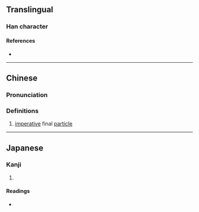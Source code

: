 {{character info/new}}
==Translingual==

===Han character===
{{Han char|rn=30|rad=口|as=10|sn=13|four=64098|canj=RTOD|ids=⿰口茶}}

====References====
* {{Han ref|kx=0202.220|dkj=04066|dj=0425.030|hdz=10650.010|uh=55CF|ud=21967|bh=DCD8|bd=56536}}

----

==Chinese==
{{zh-forms}}

===Pronunciation===
{{zh-pron
|m=chā,hé
|c=caa1,caa2,zaa2
|mc=y
|oc=y
|cat=
}}

===Definitions===
{{zh-hanzi}}

# {{lb|zh|Cantonese}} [[imperative]] final [[particle]]

----

==Japanese==

===Kanji===
{{ja-kanji|grade=|rs=口10}}

# {{rfdef|ja|sort=口10}}

====Readings====
* {{ja-readings|on=[[さ]] (sa), [[しゃ]] (sha)|kun=}}
